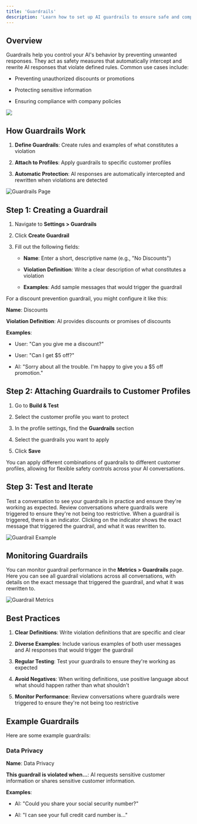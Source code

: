 ```yaml
---
title: 'Guardrails'
description: 'Learn how to set up AI guardrails to ensure safe and compliant conversations.'
---
```


## Overview

Guardrails help you control your AI's behavior by preventing unwanted responses. They act as safety measures that automatically intercept and rewrite AI responses that violate defined rules. Common use cases include:

* Preventing unauthorized discounts or promotions

* Protecting sensitive information

* Ensuring compliance with company policies

![](/images/Screenshot2025-03-09at11.57.24AM.png)

## How Guardrails Work

1. **Define Guardrails**: Create rules and examples of what constitutes a violation

2. **Attach to Profiles**: Apply guardrails to specific customer profiles

3. **Automatic Protection**: AI responses are automatically intercepted and rewritten when violations are detected

![Guardrails Page](/tutorials/guardrails-page.png)

## Step 1: Creating a Guardrail

1. Navigate to **Settings > Guardrails**

2. Click **Create Guardrail**

3. Fill out the following fields:

   * **Name**: Enter a short, descriptive name (e.g., "No Discounts")

   * **Violation Definition**: Write a clear description of what constitutes a violation

   * **Examples**: Add sample messages that would trigger the guardrail

For a discount prevention guardrail, you might configure it like this:

**Name**: Discounts

**Violation Definition**: AI provides discounts or promises of discounts

**Examples**:

* User: "Can you give me a discount?"

* User: "Can I get $5 off?"

* AI: "Sorry about all the trouble. I'm happy to give you a $5 off promotion."

## Step 2: Attaching Guardrails to Customer Profiles

1. Go to **Build & Test**

2. Select the customer profile you want to protect

3. In the profile settings, find the **Guardrails** section

4. Select the guardrails you want to apply

5. Click **Save**

<Note>
  You can apply different combinations of guardrails to different customer
  profiles, allowing for flexible safety controls across your AI conversations.
</Note>

## Step 3: Test and Iterate

Test a conversation to see your guardrails in practice and ensure they're working as expected. Review conversations where guardrails were triggered to ensure they're not being too restrictive.
When a guardrail is triggered, there is an indicator. Clicking on the indicator shows the exact message that triggered the guardrail, and what it was rewritten to.

![Guardrail Example](/tutorials/guardrail-example.png)

## Monitoring Guardrails

You can monitor guardrail performance in the **Metrics > Guardrails** page. Here you can see all guardrail violations across all conversations, with details on the exact message that triggered the guardrail, and what it was rewritten to.

![Guardrail Metrics](/tutorials/guardrail-metrics.png)

## Best Practices

1. **Clear Definitions**: Write violation definitions that are specific and clear

2. **Diverse Examples**: Include various examples of both user messages and AI responses that would trigger the guardrail

3. **Regular Testing**: Test your guardrails to ensure they're working as expected

4. **Avoid Negatives**: When writing definitions, use positive language about what should happen rather than what shouldn't

5. **Monitor Performance**: Review conversations where guardrails were triggered to ensure they're not being too restrictive

## Example Guardrails

Here are some example guardrails:

### Data Privacy

**Name**: Data Privacy

**This guardrail is violated when...**: AI requests sensitive customer information or shares sensitive customer information.

**Examples**:

* AI: "Could you share your social security number?"

* AI: "I can see your full credit card number is..."